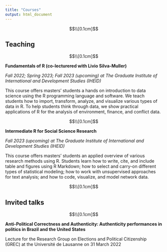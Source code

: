 ```yaml
---
title: "Courses"
output: html_document
---
```


<style type="text/css">
h1 {
  font-size: 45px;
  text-align: center;
}
h1.title {
  font-size: 40px;
  text-align: center;
}
</style>

$$\\[0.1cm]$$

## Teaching

$$\\[0.1cm]$$

**Fundamentals of R (co-lecturered with Livio Silva-Muller)** 

*Fall 2022; Spring 2023; Fall 2023 (upcoming) at The Graduate Institute of International and Development Studies (IHEID)*

This course offers masters' students a hands on introduction to data science using the R programming language and software. We teach students how to import, transform, analyze, and visualize various types of data in R. To help students think through data, we show practical applications of R for the analysis of environment, finance, and conflict data.

$$\\[0.1cm]$$

**Intermediate R for Social Science Research**

*Fall 2023 (upcoming) at The Graduate Institute of International and Development Studies (IHEID)*

This course offers masters' students an applied overview of various research methods using R. Students learn how to write, cite, and include table and figures using R Markdown; how to select and carry-on different types of statistical modeling; how to work with unsupervised approaches for text analysis; and how to code, visualize, and model network data.

$$\\[0.1cm]$$

## Invited talks

$$\\[0.1cm]$$

**Anti-Political Correctness and Authenticity: Authenticity performances in politics in Brazil and the United States** 

Lecture for the Research Group on Elections and Political Citizenship (GREC) at the Université de Lausanne on 31 March 2022
